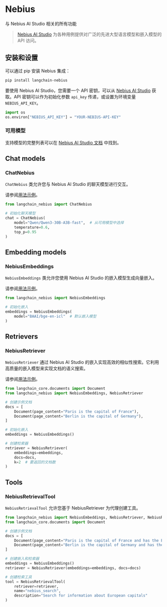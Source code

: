 # Nebius

与 Nebius AI Studio 相关的所有功能

>[Nebius AI Studio](https://studio.nebius.ai/) 为各种用例提供对广泛的先进大型语言模型和嵌入模型的 API 访问。

## 安装和设置

可以通过 pip 安装 Nebius 集成：

```bash
pip install langchain-nebius
```

要使用 Nebius AI Studio，您需要一个 API 密钥，可以从 [Nebius AI Studio](https://studio.nebius.ai/) 获取。API 密钥可以作为初始化参数 `api_key` 传递，或设置为环境变量 `NEBIUS_API_KEY`。

```python
import os
os.environ["NEBIUS_API_KEY"] = "YOUR-NEBIUS-API-KEY"
```

### 可用模型

支持模型的完整列表可以在 [Nebius AI Studio 文档](https://studio.nebius.com/) 中找到。


## Chat models

### ChatNebius

`ChatNebius` 类允许您与 Nebius AI Studio 的聊天模型进行交互。

请参阅[用法示例](/docs/integrations/chat/nebius)。

```python
from langchain_nebius import ChatNebius

# 初始化聊天模型
chat = ChatNebius(
    model="Qwen/Qwen3-30B-A3B-fast",  # 从可用模型中选择
    temperature=0.6,
    top_p=0.95
)
```

## Embedding models

### NebiusEmbeddings

`NebiusEmbeddings` 类允许您使用 Nebius AI Studio 的嵌入模型生成向量嵌入。

请参阅[用法示例](/docs/integrations/text_embedding/nebius)。

```python
from langchain_nebius import NebiusEmbeddings

# 初始化嵌入
embeddings = NebiusEmbeddings(
    model="BAAI/bge-en-icl"  # 默认嵌入模型
)
```

## Retrievers

### NebiusRetriever

`NebiusRetriever` 通过 Nebius AI Studio 的嵌入实现高效的相似性搜索。它利用高质量的嵌入模型来实现文档的语义搜索。

请参阅[用法示例](/docs/integrations/retrievers/nebius)。

```python
from langchain_core.documents import Document
from langchain_nebius import NebiusEmbeddings, NebiusRetriever

# 创建示例文档
docs = [
    Document(page_content="Paris is the capital of France"),
    Document(page_content="Berlin is the capital of Germany"),
]

# 初始化嵌入
embeddings = NebiusEmbeddings()

# 创建检索器
retriever = NebiusRetriever(
    embeddings=embeddings,
    docs=docs,
    k=2  # 要返回的文档数
)
```

## Tools

### NebiusRetrievalTool

`NebiusRetrievalTool` 允许您基于 NebiusRetriever 为代理创建工具。

```python
from langchain_nebius import NebiusEmbeddings, NebiusRetriever, NebiusRetrievalTool
from langchain_core.documents import Document

# 创建示例文档
docs = [
    Document(page_content="Paris is the capital of France and has the Eiffel Tower"),
    Document(page_content="Berlin is the capital of Germany and has the Brandenburg Gate"),
]

# 创建嵌入和检索器
embeddings = NebiusEmbeddings()
retriever = NebiusRetriever(embeddings=embeddings, docs=docs)

# 创建检索工具
tool = NebiusRetrievalTool(
    retriever=retriever,
    name="nebius_search",
    description="Search for information about European capitals"
)
```